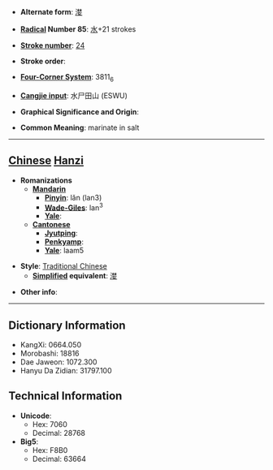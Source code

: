 * '''Alternate form''': [[漤]]

* '''[[Wiktionary:Chinese radical index| Radical]] Number 85''': [[Wiktionary:Chinese radical index 水|水]]+21 strokes

* '''[[Wiktionary:Chinese total strokes index|Stroke number]]''': [[Wiktionary:Chinese total strokes index 24|24]]

* '''Stroke order''': 

* '''[[Wiktionary:Chinese four corner index|Four-Corner System]]''': 3811<sub>6</sub>

* '''[[Wiktionary:Chinese Cangjie index|Cangjie input]]''': 水尸田山 (ESWU)

* '''Graphical Significance and Origin''': 

* '''Common Meaning''': marinate in salt

----

== [[Chinese]] [[Hanzi]] ==

* '''Romanizations'''
** '''[[Mandarin]]'''
*** '''[[Pinyin]]''': lǎn (lan3)
*** '''[[Wade-Giles]]''': lan<sup>3</sup>
*** '''[[Yale]]''': 
** '''[[Cantonese]]'''
*** '''[[Jyutping]]''':
*** '''[[Penkyamp]]''': 
*** '''[[Yale]]''': laam5

* '''Style''': [[Traditional Chinese]] 
** '''[[Simplified Chinese|Simplified]] equivalent''': [[漤]]

* '''Other info''': 

----

== Dictionary Information ==

* KangXi: 0664.050
* Morobashi: 18816
* Dae Jaweon: 1072.300
* Hanyu Da Zidian: 31797.100

== Technical Information ==

* '''Unicode''':
** Hex: 7060
** Decimal: 28768
* '''Big5''':
** Hex: F8B0
** Decimal: 63664